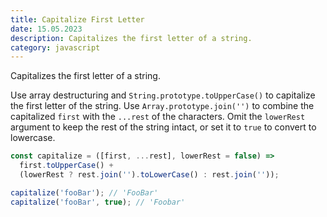 ```yaml
---
title: Capitalize First Letter
date: 15.05.2023
description: Capitalizes the first letter of a string.
category: javascript
---
```


Capitalizes the first letter of a string.

Use array destructuring and `String.prototype.toUpperCase()` to capitalize the first letter of the string.
Use `Array.prototype.join('')` to combine the capitalized `first` with the `...rest` of the characters.
Omit the `lowerRest` argument to keep the rest of the string intact, or set it to `true` to convert to lowercase.

```js
const capitalize = ([first, ...rest], lowerRest = false) =>
  first.toUpperCase() +
  (lowerRest ? rest.join('').toLowerCase() : rest.join(''));
```

```js
capitalize('fooBar'); // 'FooBar'
capitalize('fooBar', true); // 'Foobar'
```
